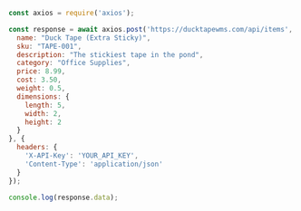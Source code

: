 ```js
const axios = require('axios');

const response = await axios.post('https://ducktapewms.com/api/items', {
  name: "Duck Tape (Extra Sticky)",
  sku: "TAPE-001",
  description: "The stickiest tape in the pond",
  category: "Office Supplies", 
  price: 8.99,
  cost: 3.50,
  weight: 0.5,
  dimensions: {
    length: 5,
    width: 2,
    height: 2
  }
}, {
  headers: {
    'X-API-Key': 'YOUR_API_KEY',
    'Content-Type': 'application/json'
  }
});

console.log(response.data);
```
